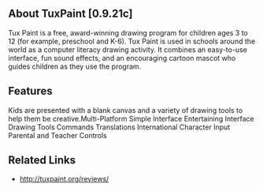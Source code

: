 ==About TuxPaint [0.9.21c]==
Tux Paint is a free, award-winning drawing program for children ages 3 to 12 (for example, preschool and K-6). Tux Paint is used in schools around the world as a computer literacy drawing activity. It combines an easy-to-use interface, fun sound effects, and an encouraging cartoon mascot who guides children as they use the program.
{{images/Tuxpaint.png}}
==Features==
Kids are presented with a blank canvas and a variety of drawing tools to help them be creative.Multi-Platform
Simple Interface
Entertaining Interface
Drawing Tools
Commands
Translations
International Character Input
Parental and Teacher Controls
==Related Links==
*http://tuxpaint.org/reviews/
